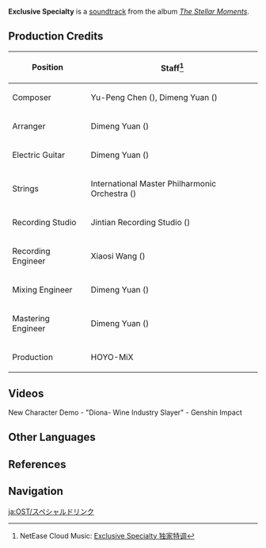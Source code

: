 {{Soundtrack Infobox
|title          =
|image          = The Stellar Moments.png
|album          = The Stellar Moments
|number         = 11
|featured       =
|featured2      =
|featured3      =
|featured_disc  =
|featured_disc2 =
|featured_disc3 =
|youtube_id     = zmS7kzSHuSE
|youtube_time   = 790
|spotify_id     = 3xCl5c73qlgC946aGcdB1X
|played_in      = Character Demo
|during         = [https://youtu.be/9cti_Dwd3Hc New Character Demo - "Diona: Wine Industry Slayer"]
|domain         =
|previous       = From Snezhnaya With Boldness
|next           = Rockin' With Fire
}}
'''Exclusive Specialty''' is a [[soundtrack]] from the album ''[[The Stellar Moments]]''.

==Production Credits==
{| class="wikitable" style="text-align:left; height:0.5em"
! Position
! Staff<ref>NetEase Cloud Music: [https://music.163.com/#/song?id=1817406373 Exclusive Specialty 独家特调]</ref>
|-
! Composer
| Yu-Peng Chen ({{zh|陈致逸}}), Dimeng Yuan ({{zh|苑迪萌}})
|-
! Arranger
| Dimeng Yuan ({{zh|苑迪萌}})
|-
! Electric Guitar
| Dimeng Yuan ({{zh|苑迪萌}})
|-
! Strings
| International Master Philharmonic Orchestra ({{zh|国际首席爱乐乐团}})
|-
! Recording Studio
| Jintian Recording Studio ({{zh|金田录音棚}})
|-
! Recording Engineer
| Xiaosi Wang ({{zh|王小四}})
|-
! Mixing Engineer
| Dimeng Yuan ({{zh|苑迪萌}})
|-
! Mastering Engineer
| Dimeng Yuan ({{zh|苑迪萌}})
|-
! Production
| HOYO-MiX
|}

==Videos==
<gallery>
New Character Demo - "Diona- Wine Industry Slayer" - Genshin Impact
</gallery>

==Other Languages==
{{Other Languages
|en      = Exclusive Specialty
|zhs     = 独家特调
|zhs_rm  = Dújiā Tètiáo
|zht     = 獨家特調
|zht_rm  = Dújiā Tètiáo
|zh_tl   = 
|ja      = スペシャルドリンク
|ja_rm   = Supesharu Dorinku
|ja_tl   = Special Drink
|ko      = 캣테일 {{tt|특제|特製}}
|ko_rm   = Kaette'il Teukje
|ko_tl   = Cat's Tail Specialty
|tr      = 
|tr_tl   = 
|it      = 
|it_tl   = 
}}

==References==
{{Reflist}}

==Navigation==
{{Soundtrack Navbox|The Stellar Moments}}

[[ja:OST/スペシャルドリンク]]